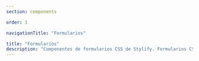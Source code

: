 ```yaml
---
section: components

order: 1

navigationTitle: "Formularios"

title: "Formularios"
description: "Componentes de formularios CSS de Stylify. Formularios CSS preparados para tu próximo proyecto web. Copy&Paste, sin framework CSS"
---
```


<InteractivePreview
	class="margin-bottom:48px"
	withoutComponents
	title="Iniciar sesión"
	htmlSnippet="components/sign-in-form"
/>

<InteractivePreview
	class="margin-bottom:48px"
	withoutComponents
	title="Registrarse"
	htmlSnippet="components/sign-up-form"
/>
